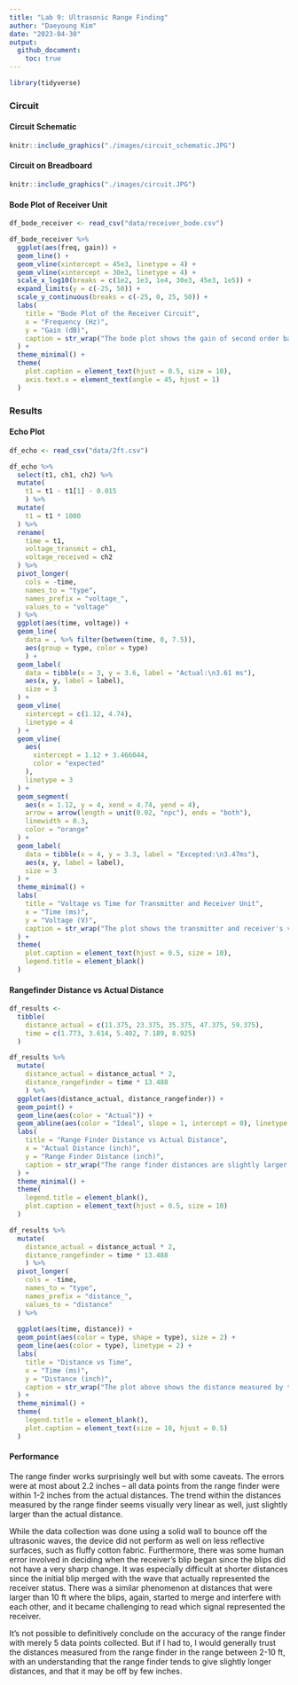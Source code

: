 ```yaml
---
title: "Lab 9: Ultrasonic Range Finding"
author: "Daeyoung Kim"
date: "2023-04-30"
output:
  github_document:
    toc: true
---
```


```r
library(tidyverse)
```

### Circuit

#### Circuit Schematic

```r
knitr::include_graphics("./images/circuit_schematic.JPG")
```

#### Circuit on Breadboard

```r
knitr::include_graphics("./images/circuit.JPG")
```

#### Bode Plot of Receiver Unit
```r
df_bode_receiver <- read_csv("data/receiver_bode.csv")

df_bode_receiver %>% 
  ggplot(aes(freq, gain)) +
  geom_line() +
  geom_vline(xintercept = 45e3, linetype = 4) +
  geom_vline(xintercept = 30e3, linetype = 4) +
  scale_x_log10(breaks = c(1e2, 1e3, 1e4, 30e3, 45e3, 1e5)) +
  expand_limits(y = c(-25, 50)) +
  scale_y_continuous(breaks = c(-25, 0, 25, 50)) +
  labs(
    title = "Bode Plot of the Receiver Circuit",
    x = "Frequency (Hz)",
    y = "Gain (dB)",
    caption = str_wrap("The bode plot shows the gain of second order bandpass filter with cutoff frequencies of 30 kHz and 45 kHz, and the third op amp circuit without any filter.", 100)
  ) +
  theme_minimal() +
  theme(
    plot.caption = element_text(hjust = 0.5, size = 10),
    axis.text.x = element_text(angle = 45, hjust = 1)
  )
```

### Results

#### Echo Plot

```r
df_echo <- read_csv("data/2ft.csv")

df_echo %>% 
  select(t1, ch1, ch2) %>% 
  mutate(
    t1 = t1 - t1[1] - 0.015
    ) %>% 
  mutate(
    t1 = t1 * 1000
  ) %>% 
  rename(
    time = t1,
    voltage_transmit = ch1,
    voltage_received = ch2
  ) %>% 
  pivot_longer(
    cols = -time,
    names_to = "type",
    names_prefix = "voltage_",
    values_to = "voltage"
  ) %>% 
  ggplot(aes(time, voltage)) +
  geom_line(
    data = . %>% filter(between(time, 0, 7.5)),
    aes(group = type, color = type)
    ) +
  geom_label(
    data = tibble(x = 3, y = 3.6, label = "Actual:\n3.61 ms"),
    aes(x, y, label = label),
    size = 3
  ) +
  geom_vline(
    xintercept = c(1.12, 4.74),
    linetype = 4
  ) +
  geom_vline(
    aes(
      xintercept = 1.12 + 3.466044,
      color = "expected"
    ),
    linetype = 3
  ) +
  geom_segment(
    aes(x = 1.12, y = 4, xend = 4.74, yend = 4),
    arrow = arrow(length = unit(0.02, "npc"), ends = "both"),
    linewidth = 0.3,
    color = "orange"
  ) +
  geom_label(
    data = tibble(x = 4, y = 3.3, label = "Excepted:\n3.47ms"),
    aes(x, y, label = label),
    size = 3
  ) +
  theme_minimal() +
  labs(
    title = "Voltage vs Time for Transmitter and Receiver Unit",
    x = "Time (ms)",
    y = "Voltage (V)",
    caption = str_wrap("The plot shows the transmitter and receiver's voltage signal over time when the range finder is about 4 feet away from the wall. The time for the echo to travel back was about 3.61 ms while the expect time of travel was about 3.47 ms with the known distance from the wall.", 100)
  ) +
  theme(
    plot.caption = element_text(hjust = 0.5, size = 10),
    legend.title = element_blank()
  )
```

#### Rangefinder Distance vs Actual Distance

```r

df_results <- 
  tibble(
    distance_actual = c(11.375, 23.375, 35.375, 47.375, 59.375),
    time = c(1.773, 3.614, 5.402, 7.189, 8.925)
  )

df_results %>% 
  mutate(
    distance_actual = distance_actual * 2,
    distance_rangefinder = time * 13.488
    ) %>% 
  ggplot(aes(distance_actual, distance_rangefinder)) + 
  geom_point() + 
  geom_line(aes(color = "Actual")) +
  geom_abline(aes(color = "Ideal", slope = 1, intercept = 0), linetype = 2) +
  labs(
    title = "Range Finder Distance vs Actual Distance",
    x = "Actual Distance (inch)",
    y = "Range Finder Distance (inch)",
    caption = str_wrap("The range finder distances are slightly larger than the actual distances measured with a ruler.", 100)
  ) +
  theme_minimal() +
  theme(
    legend.title = element_blank(),
    plot.caption = element_text(hjust = 0.5, size = 10)
  )
```

```r
df_results %>% 
  mutate(
    distance_actual = distance_actual * 2,
    distance_rangefinder = time * 13.488
    ) %>% 
  pivot_longer(
    cols = -time,
    names_to = "type",
    names_prefix = "distance_",
    values_to = "distance"
  ) %>% 
  
  ggplot(aes(time, distance)) +
  geom_point(aes(color = type, shape = type), size = 2) + 
  geom_line(aes(color = type), linetype = 2) +
  labs(
    title = "Distance vs Time",
    x = "Time (ms)",
    y = "Distance (inch)",
    caption = str_wrap("The plot above shows the distance measured by the range finder and the actual distance with respect to time.", 80)
  ) +
  theme_minimal() +
  theme(
    legend.title = element_blank(),
    plot.caption = element_text(size = 10, hjust = 0.5)
  ) 
```

#### Performance

The range finder works surprisingly well but with some caveats. The errors were at most about 2.2 inches -- all data points from the range finder were within 1-2 inches from the actual distances. The trend within the distances measured by the range finder seems visually very linear as well, just slightly larger than the actual distance. 

While the data collection was done using a solid wall to bounce off the ultrasonic waves, the device did not perform as well on less reflective surfaces, such as fluffy cotton fabric. Furthermore, there was some human error involved in deciding when the receiver's blip began since the blips did not have a very sharp change. It was especially difficult at shorter distances since the initial blip merged with the wave that actually represented the receiver status. There was a similar phenomenon at distances that were larger than 10 ft where the blips, again, started to merge and interfere with each other, and it became challenging to read which signal represented the receiver. 

It's not possible to definitively conclude on the accuracy of the range finder with merely 5 data points collected. But if I had to, I would generally trust the distances measured from the range finder in the range between 2-10 ft, with an understanding that the range finder tends to give slightly longer distances, and that it may be off by few inches. 

